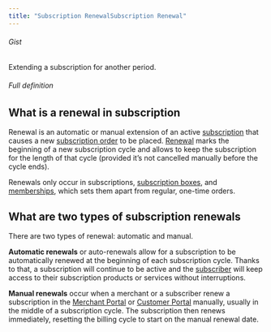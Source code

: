 ```yaml
---
title: "Subscription RenewalSubscription Renewal"
---
```


###### Gist

Extending a subscription for another period.

###### Full definition

## What is a renewal in subscription

Renewal is an automatic or manual extension of an active [subscription](/glossary/subscription) that causes a new [subscription order](/glossary/subscription-order) to be placed. [Renewal](/glossary/subscription-renewal) marks the beginning of a new subscription cycle and allows to keep the subscription for the length of that cycle (provided it’s not cancelled manually before the cycle ends).

Renewals only occur in subscriptions, [subscription boxes](/glossary/subscription-box), and [memberships](/glossary/memberships), which sets them apart from regular, one-time orders.

## What are two types of subscription renewals

There are two types of renewal: automatic and manual.

**Automatic renewals** or auto-renewals allow for a subscription to be automatically renewed at the beginning of each subscription cycle. Thanks to that, a subscription will continue to be active and the [subscriber](/glossary/subscriber) will keep access to their subscription products or services without interruptions.

**Manual renewals** occur when a merchant or a subscriber renew a subscription in the [Merchant Portal](/glossary/merchant-portal) or [Customer Portal](/glossary/customer-portal) manually, usually in the middle of a subscription cycle. The subscription then renews immediately, resetting the billing cycle to start on the manual renewal date.
